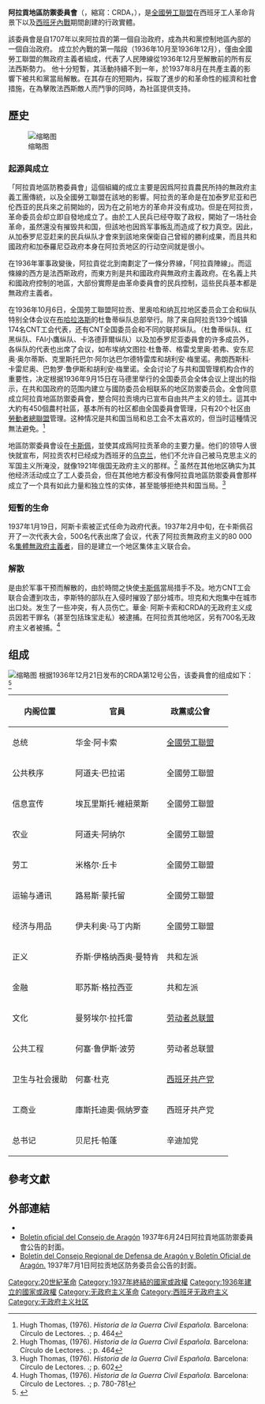 {{Infobox former subdivision
|conventional_long_name=阿拉貢地區防禦委員會
|government_type=[[無政府共產主義|無政府主義公社]]
|flag=
|image_coat=Coat of arms of the Regional Council of Defense of Aragon.svg
|symbol=
|image_map=MapaCRDA.png
|image_map_caption=西班牙共和国（粉紅色）內部由阿拉貢地區防務委員會（紅色）控制和管理的領土
|capital=[[弗拉加|弗拉加]]<sup>a</sup> <small>（直到1936年12月）</small><br>[[卡斯佩|卡斯佩]]<sup>a</sup> <small>（從1936年12月）</small>
|leader1={{le|華金·阿卡索|Joaquín Ascaso}}
|flag_s1=Flag of Spain (1931 - 1939).svg
|year_leader1=1936-1937
|title_leader=[[總統|總統]]
|legislature=
|stat_pop1=
|stat_year1=
|today={{flag|Spain}}
|image_flag=Flag of the Regional Defence Council of Aragon.svg
|s1=西班牙第二共和国
|native_name=''Consejo Regional de Defensa de Aragón''<br>''Consello Rechional d'Esfensa d'Aragón''
|event1=由西班牙第二共和國政府合法化
|common_name=阿拉貢議會
|subdivision=[[自治區|自治區]]
|nation=[[西班牙第二共和国|西班牙第二共和国]]
|era=[[西班牙內戰|西班牙內戰]]
|year_start=1936年
|date_start=10月6日<ref name="RevolutionSpain">[http://flag.blackened.net/revolt/spain/scRevSpain/c4_oct36.html A Study of the Revolution in Spain. Chapter 4 - October 1936] {{Wayback|url=http://flag.blackened.net/revolt/spain/scRevSpain/c4_oct36.html |date=20160304050641 }} by [[Stuart_Christie|Stuart Christie]]</ref>
|date_event1=1936年12月23日<ref Name="Gacetarepublica"/>
|flag_p1=Flag of Spain (1931 - 1939).svg
|event2=由西班牙第二共和國政府解散
|date_event2=1937年8月10日<ref Name="Gacetarepublica">[http://www.boe.es/datos/pdfs/BOE/1937/223/B00573-00573.pdf Gaceta de la República: Diario Oficial núm. 223, (11 de agosto de 1937)] {{Wayback|url=http://www.boe.es/datos/pdfs/BOE/1937/223/B00573-00573.pdf |date=20200821054203 }} {{in lang|es}}</ref>
|event_end=[[撤銷_(法律)|撤消]]
|year_end=1937年
|date_end=8月11日<ref>[http://elguadalope.es/2013/04/29/la-sentencia-que-nunca-vio-la-luz-versus-la-rosaleda/ La sentencia que nunca vió la luz. Versus “La Rosaleda”] {{Wayback|url=http://elguadalope.es/2013/04/29/la-sentencia-que-nunca-vio-la-luz-versus-la-rosaleda/ |date=20160303224439 }} Elguadalope.es {{in lang|es}}</ref>
|p1=西班牙第二共和国
|footnotes=a. 行政首府}}
'''阿拉貢地區防禦委員會'''（{{Lang-es|Consejo Regional de Defensa de Aragón}}，縮寫：CRDA，{{Lang-an|Consello Rechional d'Esfensa d'Aragón}}），是[[全國勞工聯盟|全國勞工聯盟]]在西班牙工人革命背景下以及[[西班牙內戰|西班牙內戰]]期間創建的行政實體。

該委員會是自1707年以來阿拉貢的第一個自治政府，成為共和黨控制地區內部的一個自治政府。 成立於內戰的第一階段（1936年10月至1936年12月），僅由全國勞工聯盟的無政府主義者組成，代表了人民陣線從1936年12月至解散前的所有反法西斯勢力。 他十分短暫，其活動持續不到一年，於1937年8月在共產主義的影響下被共和黨當局解散。在其存在的短期內，採取了進步的和革命性的經濟和社會措施，在為擊敗法西斯敵人而鬥爭的同時，為社區提供支持。

== 歷史 ==
[[File:428px-Aragon_1936.PNG|缩略图]]

=== 起源與成立 ===
「阿拉貢地區防務委員會」這個組織的成立主要是因爲阿拉貢農民所持的無政府主義工團傳統，以及全國勞工聯盟在該地的影響。阿拉贡的革命是在加泰罗尼亚和巴伦西亚的民兵來之前開始的，因为在之前地方的革命并没有成功。但是在阿拉贡，革命委员会却立即自發地成立了。由於工人民兵已经夺取了政权，開始了一场社会革命，虽然還没有摧毁共和国，但該地也因爲军事叛乱而造成了权力真空。因此，从加泰罗尼亚赶来的民兵纵队才會來到該地來保衛自己曾經的勝利成果，而且共和國政府和加泰羅尼亞政府本身在阿拉贡地区的行动空间就是很小。

在1936年軍事政變後，阿拉貢從北到南劃定了一條分界線，「阿拉貢陣線」。而這條線的西方是法西斯政府，而東方則是共和國政府與無政府主義政府。在名義上共和國政府控制的地區，大部份實際是由革命委員會的民兵控制，這些民兵基本都是無政府主義者。

在1936年10月6日，全国劳工聯盟阿拉贡、里奥哈和纳瓦拉地区委员会工会和纵队特别全体会议在[[布哈拉洛斯|布哈拉洛斯]]的杜鲁蒂纵队总部举行。除了来自阿拉贡139个城镇174名CNT工会代表，还有CNT全国委员会和不同的联邦纵队。（杜鲁蒂纵队、红黑纵队、FAI小鷹纵队、卡洛德菲爾纵队）以及加泰罗尼亚委員會的许多成员外，各纵队的代表也出席了会议，如布埃纳文图拉·杜鲁蒂、格雷戈里奥·若弗、安东尼奥·奥尔蒂斯、克里斯托巴尔·阿尔达巴尔德特雷库和胡利安·梅里诺。弗朗西斯科·卡雷尼奥、巴勃罗·鲁伊斯和胡利安·梅里诺。全会讨论了与共和国管理机构合作的重要性，决定根据1936年9月15日在马德里举行的全国委员会全体会议上提出的指示，在共和国政府的范围内建立与國防委员会相联系的地区防禦委员会。全會同意成立阿拉貢地區防禦委員會，整合阿拉贡境内已宣布自由共产主义的领土。這其中大約有450個農村社區，基本所有的社区都由全国委員會管理，只有20个社区由[[勞動者總聯盟|勞動者總聯盟]]管理。这种情况是共和国当局和总工会不太喜欢的，但当时這種情況無法避免。<ref name="Thomas464">Hugh Thomas, (1976). ''Historia de la Guerra Civil Española.'' Barcelona: Círculo de Lectores. {{ISBN|84-226-0873-1}}.; p. 464</ref>

地區防禦委員會设在[[卡斯佩|卡斯佩]]，並使其成爲阿拉贡革命的主要力量。他们的领导人很快就宣布，阿拉贡农村已经成为西班牙的[[自由地區_(烏克蘭)|乌克兰]]，他们不允许自己被马克思主义的军国主义所淹没，就像1921年俄国无政府主义的那样。<ref name="Thomas464">Hugh Thomas, (1976). ''Historia de la Guerra Civil Española.'' Barcelona: Círculo de Lectores. {{ISBN|84-226-0873-1}}.; p. 464</ref> 虽然在其他地区确实为其他经济活动成立了工人委员会，但在其他地方都没有像阿拉貢地區防禦委員會那样成立了一个具有如此力量和独立性的实体，甚至能够拒绝共和国当局。<ref name="Thomas602">Hugh Thomas, (1976). ''Historia de la Guerra Civil Española.'' Barcelona: Círculo de Lectores. {{ISBN|84-226-0873-1}}.; p. 602</ref>

=== 短暫的生命 ===  

1937年1月19日，阿斯卡索被正式任命为政府代表。1937年2月中旬，在卡斯佩召开了一次代表大会，500名代表出席了会议，代表了阿拉贡無政府主义的80 000名[[集體無政府主義|集體無政府主義者]]，目的是建立一个地区集体主义联合会。

=== 解散 ===
是由於军事干预而解散的，由於時間之快使[[卡斯佩|卡斯佩]]當局措手不及。地方CNT工会联合会遭到攻击，李斯特的部队在入侵时摧毁了部分城市。坦克和大炮集中在城市出口处。发生了一些冲突，有人员伤亡。華金‧ 阿斯卡索和CRDA的无政府主义成员因若干罪名（甚至包括珠宝走私）被逮捕。在阿拉贡其他地区，另有700名无政府主义者被捕。<ref name="Thomas780">Hugh Thomas, (1976). ''Historia de la Guerra Civil Española.'' Barcelona: Círculo de Lectores. {{ISBN|84-226-0873-1}}.; p. 780-781</ref> 

== 组成 ==
[[File:Coat_of_arms_of_the_Regional_Council_of_Defense_of_Aragon.svg|缩略图]]
根据1936年12月21日发布的CRDA第12号公告，该委員會的组成如下： <ref>{{Cite book|last=Ascaso|first=Joaquín|title=Memorias (1936-1938): hacia un nuevo Aragón|url=https://books.google.com/books?id=zcEu7ncMsJYC&pg=PA63&lpg=PA63&dq=Benito+Pav%C3%B3n+CONSEJO+DE+ARAGON&source=bl&ots=Oxm6-nLgKf&sig=MH8ovE4WQKoBn1-bYafmEWiGkao&hl=es&sa=X&ei=89JSUsjwEIuq7Qa7l4G4Aw&ved=0CEAQ6AEwAg#v=onepage&q=Benito%20Pav%C3%B3n%20CONSEJO%20DE%20ARAGON&f=false|accessdate=7 October 2013|year=2006|publisher=Alejandro R. Díez Torre|location=[[Zaragoza|Zaragoza]]|isbn=84-7733-836-1|page=63|pages=|language=es}} </ref> 
{| class="wikitable" style="font-size:95%;"
! 内阁位置 
! 官員 
! 政黨或公會 
!
|-
| 总统 
| 华金·阿卡索 
| [[全國勞工聯盟|全國勞工聯盟]] 
| align="center" bgcolor="#000000" style="width: 5px" |
|-
| 公共秩序 
| 阿道夫·巴拉诺 
| 全國勞工聯盟 
| align="center" bgcolor="#000000" style="width: 5px" |
|-
| 信息宣传 
| 埃瓦里斯托·維紐萊斯 
| 全國勞工聯盟 
| align="center" bgcolor="#000000" style="width: 5px" |
|-
| 农业 
| 阿道夫·阿纳尔 
| 全國勞工聯盟 
| align="center" bgcolor="#000000" style="width: 5px" |
|-
| 劳工 
| 米格尔·丘卡 
| 全國勞工聯盟 
| align="center" bgcolor="#000000" style="width: 5px" |
|-
| 运输与通讯 
| 路易斯·蒙托留 
| 全國勞工聯盟 
| align="center" bgcolor="#000000" style="width: 5px" |
|-
| 经济与用品 
| 伊夫利奥·马丁内斯 
| 全國勞工聯盟 
| align="center" bgcolor="#000000" style="width: 5px" |
|-
| 正义 
| 乔斯·伊格纳西奥·曼特肯 
| 共和左派 
| align="center" bgcolor="#C54B8C" style="width: 5px" |
|-
| 金融 
| 耶苏斯·格拉西亚 
| 共和左派 
| align="center" bgcolor="#C54B8C" style="width: 5px" |
|-
| 文化 
| 曼努埃尔·拉托雷 
| [[劳动者总联盟|劳动者总联盟]] 
| align="center" bgcolor="#FF6347" style="width: 5px" |
|-
| 公共工程 
| 何塞·鲁伊斯·波劳 
| 劳动者总联盟 
| align="center" bgcolor="#FF6347" style="width: 5px" |
|-
| 卫生与社会援助 
| 何塞·杜克 
| [[西班牙共产党|西班牙共产党]] 
| align="center" bgcolor="#CC0000" style="width: 5px" |
|-
| 工商业 
| 庫斯托迪奧·佩纳罗查 
| 西班牙共产党 
| align="center" bgcolor="#CC0000" style="width: 5px" |
|-
| 总书记 
| 贝尼托·帕蓬 
| 辛迪加党 
|}

== 參考文獻 ==
{{Reflist}}

== 外部連結 ==

* {{Commons category-inline|Regional Council of Defense of Aragon}}
* [http://www.enciclopedia-aragonesa.com/recurso.asp?recurso_id=30846 Boletín oficial del Consejo de Aragón] {{Wayback|url=http://www.enciclopedia-aragonesa.com/recurso.asp?recurso_id=30846 |date=20150924000532 }} 1937年6月24日阿拉貢地區防禦委員會公告的封面。
* [http://cecbac.e.telefonica.net/p49.htm Boletín del Consejo Regional de Defensa de Aragón y Boletín Oficial de Aragón.] {{Wayback|url=http://cecbac.e.telefonica.net/p49.htm |date=20131005001334 }} 1937年7月1日阿拉贡地区防务委员会公告的封面。
{{Anarchies}}
[[Category:20世紀革命|Category:20世紀革命]]
[[Category:1937年終結的國家或政權|Category:1937年終結的國家或政權]]
[[Category:1936年建立的國家或政權|Category:1936年建立的國家或政權]]
[[Category:无政府主义革命|Category:无政府主义革命]]
[[Category:西班牙无政府主义|Category:西班牙无政府主义]]
[[Category:无政府主义社区|Category:无政府主义社区]]